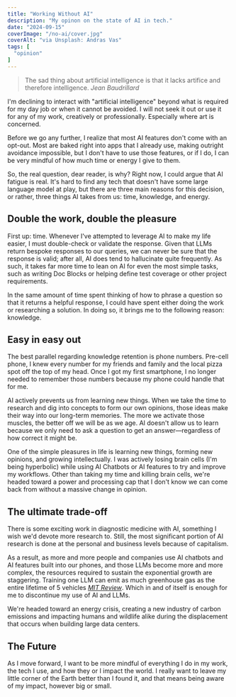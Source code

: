 ```yaml
---
title: "Working Without AI"
description: "My opinon on the state of AI in tech."
date: "2024-09-15"
coverImage: "/no-ai/cover.jpg"
coverAlt: "via Unsplash: Andras Vas"
tags: [
  "opinion"
]
---
```


<blockquote>
  The sad thing about artificial intelligence is that it lacks artifice and therefore intelligence.
  <cite>Jean Baudrillard</cite>
</blockquote>

I'm declining to interact with "artificial intelligence" beyond what is required for my day job or when it cannot be avoided. I will not seek it out or use it for any of my work, creatively or professionally. Especially where art is concerned.

Before we go any further, I realize that most AI features don't come with an opt-out. Most are baked right into apps that I already use, making outright avoidance impossible, but I don't have to use those features, or if I do, I can be very mindful of how much time or energy I give to them. 

So, the real question, dear reader, is why? Right now, I could argue that AI fatigue is real. It's hard to find any tech that doesn't have some large language model at play, but there are three main reasons for this decision, or rather, three things AI takes from us: time, knowledge, and energy.

## Double the work, double the pleasure
First up: time. Whenever I've attempted to leverage AI to make my life easier, I must double-check or validate the response. Given that LLMs return bespoke responses to our queries, we can never be sure that the response is valid; after all, AI does tend to hallucinate quite frequently. As such, it takes far more time to lean on AI for even the most simple tasks, such as writing Doc Blocks or helping define test coverage or other project requirements.

In the same amount of time spent thinking of how to phrase a question so that it returns a helpful response, I could have spent either doing the work or researching a solution. In doing so, it brings me to the following reason: knowledge.

## Easy in easy out
The best parallel regarding knowledge retention is phone numbers. Pre-cell phone, I knew every number for my friends and family and the local pizza spot off the top of my head. Once I got my first smartphone, I no longer needed to remember those numbers because my phone could handle that for me.

AI actively prevents us from learning new things. When we take the time to research and dig into concepts to form our own opinions, those ideas make their way into our long-term memories. The more we activate those muscles, the better off we will be as we age. AI doesn't allow us to learn because we only need to ask a question to get an answer—regardless of how correct it might be. 

One of the simple pleasures in life is learning new things, forming new opinions, and growing intellectually. I was actively losing brain cells (I'm being hyperbolic) while using AI Chatbots or AI features to try and improve my workflows. Other than taking my time and killing brain cells, we're headed toward a power and processing cap that I don't know we can come back from without a massive change in opinion.

## The ultimate trade-off
There is some exciting work in diagnostic medicine with AI, something I wish we'd devote more research to. Still, the most significant portion of AI research is done at the personal and business levels because of capitalism.

As a result, as more and more people and companies use AI chatbots and AI features built into our phones, and those LLMs become more and more complex, the resources required to sustain the exponential growth are staggering. Training one LLM can emit as much greenhouse gas as the entire lifetime of 5 vehicles <cite>[MIT Review](https://www.technologyreview.com/2019/06/06/239031/training-a-single-ai-model-can-emit-as-much-carbon-as-five-cars-in-their-lifetimes/)</cite>. Which in and of itself is enough for me to discontinue my use of AI and LLMs. 

We're headed toward an energy crisis, creating a new industry of carbon emissions and impacting humans and wildlife alike during the displacement that occurs when building large data centers. 

## The Future
As I move forward, I want to be more mindful of everything I do in my work, the tech I use, and how they or I impact the world. I really want to leave my little corner of the Earth better than I found it, and that means being aware of my impact, however big or small.